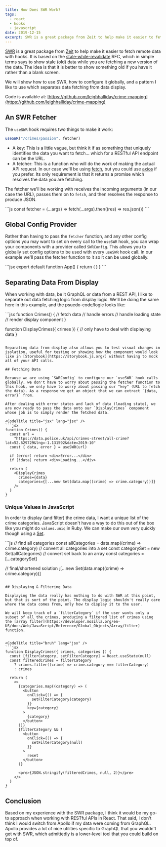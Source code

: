 ```yaml
---
title: How Does SWR Work?
tags:
  - react
  - hooks
  - javascript
date: 2019-12-15
excerpt: SWR is a great package from Zeit to help make it easier to fetch remote data with hooks. It is based on the stale-while-revalidate RFC.
---
```


[SWR](https://swr.now.sh/) is a great package from [Zeit](http://zeit.co/) to help make it easier to fetch remote data with hooks. It is based on the [stale-while-revalidate](https://tools.ietf.org/html/rfc5861) RFC, which in simple terms says to show stale (old) data while you are fetching a new version of the data. The idea is that it is better to show something old if you have it rather than a blank screen.

We will show how to use SWR, how to configure it globally, and a pattern I like to use which separates data fetching from data display.

Code is available at: [https://github.com/leighhalliday/crime-mapping](https://github.com/leighhalliday/crime-mapping)

## An SWR Fetcher

The `useSWR` hook requires two things to make it work:

```js
useSWR("/crimes/passion", fetcher)
```

- A key: This is a little vague, but think it if as something that uniquely identifies the data you want to fetch... which for a RESTful API endpoint can be the URL.
- A fetcher: This is a function who will do the work of making the actual API request. In our case we'll be using [fetch](https://developer.mozilla.org/en-US/docs/Web/API/Fetch_API), but you could use [axios](https://github.com/axios/axios) if you prefer. Its only requirement is that it returns a promise which resolves the data you are fetching.

The fetcher we'll be working with receives the incoming arguments (in our case the URL), passes them on to `fetch`, and then resolves the response to produce JSON.

<CodeTitle title="Javascript" lang="js" />
```js
const fetcher = (...args) => fetch(...args).then((res) => res.json())
```

## Global Config Provider

Rather than having to pass the `fetcher` function, and any other config options you may want to set on every call to the `useSWR` hook, you can wrap your components with a provider called `SWRConfig`. This allows you to globally set config options to be used with every `useSWR` hook call. In our example we'll pass the fetcher function to it so it can be used globally.

<CodeTitle title="jsx" lang="jsx" />
```jsx
export default function App() {
  return (
    <SWRConfig value={{ fetcher }}>
      <Crimes />
    </SWRConfig>
  )
}
```

## Separating Data From Display

When working with data, be it GraphQL or data from a REST API, I like to separate out data fetching logic from display logic. We'll be doing the same here in this example, and the psuedo-code/logic looks like:

<CodeTitle title="jsx" lang="jsx" />
```jsx
function Crimes() {
  // fetch data
  // handle errors
  // handle loading state
  // render display component
}

function DisplayCrimes({ crimes }) {
  // only have to deal with displaying data
}
```

Separating data from display also allows you to test visual changes in isolation, useful for testing or showing how the component would look like in [Storybook](https://storybook.js.org/) without having to mock all of your API calls.

## Fetching Data

Because we are using `SWRConfig` to configure our `useSWR` hook calls globally, we don't have to worry about passing the fetcher function to this hook, we only have to worry about passing our "key" (URL to fetch the data). As a response we get an object that we can extract `{data, error}` from.

After dealing with error states and lack of data (loading state), we are now ready to pass the data onto our `DisplayCrimes` component whose job is to simply render the fetched data.

<CodeTitle title="jsx" lang="jsx" />
```jsx
function Crimes() {
  const url =
    "https://data.police.uk/api/crimes-street/all-crime?lat=52.629729&lng=-1.131592&date=2019-10"
  const { data, error } = useSWR(url)

  if (error) return <div>Error...</div>
  if (!data) return <div>Loading...</div>

  return (
    <DisplayCrimes
      crimes={data}
      categories={[...new Set(data.map((crime) => crime.category))]}
    />
  )
}
```

### Unique Values in JavaScript

In order to display (and filter) the crime data, I want a unique list of the crime categories. JavaScript doesn't have a way to do this out of the box like you might do `values.uniq` in Ruby. We can make our own very quickly though using a [Set](https://developer.mozilla.org/en-US/docs/Web/JavaScript/Reference/Global_Objects/Set).

<CodeTitle title="Javascript" lang="js" />
```js
// find all categories
const allCategories = data.map((crime) => crime.category)
// convert all categories into a set
const categorySet = new Set(allCategories)
// convert set back to an array
const categories = [...categorySet]

// final/shortened solution
;[...new Set(data.map((crime) => crime.category))]
```

## Displaying & Filtering Data

Displaying the data really has nothing to do with SWR at this point, but that is sort of the point. The display logic shouldn't really care where the data comes from, only how to display it to the user.

We will keep track of a `filterCategory` if the user wants only a subset of all the crimes, producing a filtered list of crimes using the [array filter](https://developer.mozilla.org/en-US/docs/Web/JavaScript/Reference/Global_Objects/Array/filter) function.


<CodeTitle title="bruh" lang="jsx" />
```jsx
function DisplayCrimes({ crimes, categories }) {
  const [filterCategory, setFilterCategory] = React.useState(null)
  const filteredCrimes = filterCategory
    ? crimes.filter((crime) => crime.category === filterCategory)
    : crimes

  return (
    <>
      {categories.map((category) => (
        <button
          onClick={() => {
            setFilterCategory(category)
          }}
          key={category}
        >
          {category}
        </button>
      ))}
      {filterCategory && (
        <button
          onClick={() => {
            setFilterCategory(null)
          }}
        >
          reset
        </button>
      )}

      <pre>{JSON.stringify(filteredCrimes, null, 2)}</pre>
    </>
  )
}
```

## Conclusion

Based on my experience with the SWR package, I think it would be my go-to approach when working with RESTful APIs in React. That said, I don't think I would switch from Apollo if my data were coming from GraphQL. Apollo provides a lot of nice utilities specific to GraphQL that you wouldn't get with SWR, which admittedly is a lower-level tool that you could build on top of.
